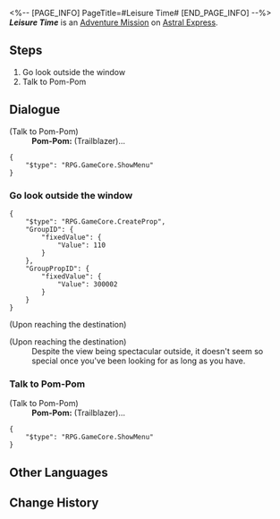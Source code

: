 <%-- [PAGE_INFO]
PageTitle=#Leisure Time#
[END_PAGE_INFO] --%>
{{Stub|Dialogue.}}
{{Mission Infobox
|id            = 4050013
|title         = 
|image         = <!--Mission Leisure Time.png-->
|type          = Adventure
|event_name    = 
|chapter       = 
|requirements  = {{subst:void|<!--Unknown: {"Type":"Manual"}-->}}
|summary       = <!--official mission summary from Fate's Atlas-->
|characters    = Pom-Pom; Trailblazer
|startLocation = [[Astral Express]] - [[Parlor Car]]
|world         = Astral Express
|area          = Parlor Car
|prev          = 
|next          = 
|rewards       = Sparse Aether*2; Eye of Lightning*1; Credit*8,000
}}
'''''Leisure Time''''' is an [[Adventure Mission]] on [[Astral Express]].

==Steps==
# Go look outside the window
# Talk to Pom-Pom

<!--
==Gameplay Notes==

--><!--
==Trial Character==

-->
==Dialogue==
{{Stub Dialogue}}


;(Talk to Pom-Pom)
:'''Pom-Pom:''' (Trailblazer)...
<pre>{
	"$type": "RPG.GameCore.ShowMenu"
}</pre>
{{Dialogue End}}

===Go look outside the window{{subst:void|<!--405001302-->}}===
{{Mission Description|type=adventure|location=Parlor Car|update|Pom-Pom suggests you to take a walk near the window, maybe you'll discover something.}}
{{Dialogue Start}}
<pre>{
	"$type": "RPG.GameCore.CreateProp",
	"GroupID": {
		"fixedValue": {
			"Value": 110
		}
	},
	"GroupPropID": {
		"fixedValue": {
			"Value": 300002
		}
	}
}</pre>
;(Upon reaching the destination)

;(Upon reaching the destination)
:Despite the view being spectacular outside, it doesn't seem so special once you've been looking for as long as you have.
{{Dialogue End}}

===Talk to Pom-Pom{{subst:void|<!--405001303-->}}===
{{Mission Description|type=adventure|location=Parlor Car|update|You take in the astral scenery, go back and talk to Pom-Pom.}}
{{Dialogue Start}}


;(Talk to Pom-Pom)
:'''Pom-Pom:''' (Trailblazer)...
<pre>{
	"$type": "RPG.GameCore.ShowMenu"
}</pre>
{{Dialogue End}}

==Other Languages==
{{Other Languages
|en   = Leisure Time
|zhs  = 空闲时光
|zht  = 空閒時光
|ja   = 長閑な時間
|ko   = 여가 시간
|es   = Tiempo de ocio
|fr   = Temps libre
|ru   = Часы досуга
|th   = ช่วงเวลายามว่าง
|vi   = Thời Gian Rảnh Rỗi
|de   = Zeit zum Entspannen
|id   = Waktu Senggang
|pt   = Tempo Livre
}}

==Change History==
{{Change History|1.0}}
